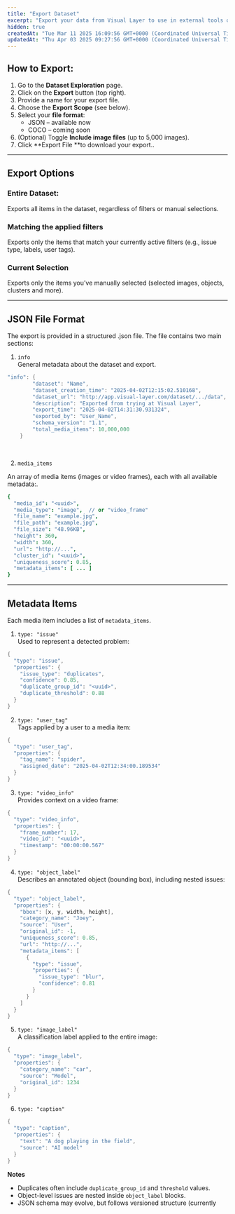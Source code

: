 ```yaml
---
title: "Export Dataset"
excerpt: "Export your data from Visual Layer to use in external tools or workflows. You can export the entire dataset, a filtered subset, or just specific items—depending on your needs."
hidden: true
createdAt: "Tue Mar 11 2025 16:09:56 GMT+0000 (Coordinated Universal Time)"
updatedAt: "Thu Apr 03 2025 09:27:56 GMT+0000 (Coordinated Universal Time)"
---
```

## How to Export:

1. Go to the **Dataset Exploration** page.
2. Click on the **Export** button (top right).
3. Provide a name for your export file.
4. Choose the **Export Scope** (see below).
5. Select your **file format**:
   - JSON – available now
   - COCO – coming soon
6. (Optional) Toggle **Include image files** (up to 5,000 images).
7. Click **Export File **to download your export..

***

## Export Options

### Entire Dataset:

Exports all items in the dataset, regardless of filters or manual selections.

### Matching the applied filters

Exports only the items that match your currently active filters (e.g., issue type, labels, user tags).

### Current Selection

Exports only the items you’ve manually selected (selected images, objects, clusters and more).

***

## JSON File Format

The export is provided in a structured .json file. The file contains two main sections:

1. `info`  
   General metadata about the dataset and export.

```c json
"info": {
        "dataset": "Name",
        "dataset_creation_time": "2025-04-02T12:15:02.510168",
        "dataset_url": "http://app.visual-layer.com/dataset/.../data",
        "description": "Exported from trying at Visual Layer",
        "export_time": "2025-04-02T14:31:30.931324",
        "exported_by": "User_Name",
        "schema_version": "1.1",
        "total_media_items": 10,000,000
    }
```

<br />

2. `media_items`

An array of media items (images or video frames), each with all available metadata:.

```coffeescript json
{
  "media_id": "<uuid>",
  "media_type": "image",  // or "video_frame"
  "file_name": "example.jpg",
  "file_path": "example.jpg",
  "file_size": "48.96KB",
  "height": 360,
  "width": 360,
  "url": "http://...",
  "cluster_id": "<uuid>",
  "uniqueness_score": 0.85,
  "metadata_items": [ ... ]
}
```

***

## Metadata Items

Each media item includes a list of `metadata_items`. 

1. `type: "issue"`  
   Used to represent a detected problem:

```c json
{
  "type": "issue",
  "properties": {
    "issue_type": "duplicates",
    "confidence": 0.85,
    "duplicate_group_id": "<uuid>",
    "duplicate_threshold": 0.88
  }
}
```

2. `type: "user_tag"`  
   Tags applied by a user to a media item:

```c json
{
  "type": "user_tag",
  "properties": {
    "tag_name": "spider",
    "assigned_date": "2025-04-02T12:34:00.189534"
  }
}
```

3. `type: "video_info"`  
   Provides context on a video frame:

```c json
{
  "type": "video_info",
  "properties": {
    "frame_number": 17,
    "video_id": "<uuid>",
    "timestamp": "00:00:00.567"
  }
}
```

4. `type: "object_label"`  
   Describes an annotated object (bounding box), including nested issues:

```c json
{
  "type": "object_label",
  "properties": {
    "bbox": [x, y, width, height],
    "category_name": "Joey",
    "source": "User",
    "original_id": -1,
    "uniqueness_score": 0.85,
    "url": "http://...",
    "metadata_items": [
      {
        "type": "issue",
        "properties": {
          "issue_type": "blur",
          "confidence": 0.81
        }
      }
    ]
  }
}
```

5. `type: "image_label"`  
   A classification label applied to the entire image:

```c json
{
  "type": "image_label",
  "properties": {
    "category_name": "car",
    "source": "Model",
    "original_id": 1234
  }
}
```

6. `type: "caption"`

```c json
{
  "type": "caption",
  "properties": {
    "text": "A dog playing in the field",
    "source": "AI model"
  }
}
```

**Notes**

- Duplicates often include `duplicate_group_id` and `threshold` values.
- Object-level issues are nested inside `object_label` blocks.
- JSON schema may evolve, but follows versioned structure (currently
